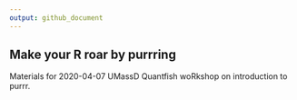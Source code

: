 ```yaml
---
output: github_document
---
```


## Make your R roar by purrring

Materials for 2020-04-07 UMassD Quantfish woRkshop on introduction to purrr.  

